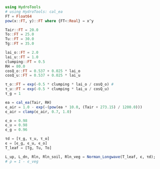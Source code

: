```julia
using HydroTools
# using HydroTools: cal_ea
FT = Float64
pow(x::FT, y)::FT where {FT<:Real} = x^y

Tair::FT = 20.0
To::FT = 25.0
Tu::FT = 30.0
Tg::FT = 35.0

lai_o::FT = 2.0
lai_u::FT = 1.0
clumping::FT = 0.5
RH = 80.0
cosQ_o::FT = 0.537 + 0.025 * lai_o
cosQ_u::FT = 0.537 + 0.025 * lai_u

τ_o::FT = exp(-0.5 * clumping * lai_o / cosQ_o) # 
τ_u::FT = exp(-0.5 * clumping * lai_u / cosQ_u)
τ_g = 1

ea = cal_ea(Tair, RH)
ϵ_air = 1.0 - exp(-(pow(ea * 10.0, (Tair + 273.15) / 1200.0)))
ϵ_air = clamp(ϵ_air, 0.7, 1.0)

ϵ_o = 0.98
ϵ_u = 0.98
ϵ_g = 0.96

τd = [τ_g, τ_u, τ_o]
ϵ = [ϵ_g, ϵ_u, ϵ_o]
T_leaf = [Tg, Tu, To]

L_up, L_dn, Rln, Rln_soil, Rln_veg = Norman_Longwave(T_leaf, ϵ, τd);
# ρ = 1 - ϵ_veg
```
